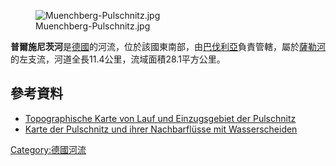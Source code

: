 {{Coord|50|12|18.26|N|11|50|13.64|E|display=title}}
[[Image:Muenchberg-Pulschnitz.jpg|right]]

'''普爾施尼茨河'''是[[德國|德國]]的河流，位於該國東南部，由[[巴伐利亞|巴伐利亞]]負責管轄，屬於[[薩勒河_(易北河支流)|薩勒河]]的左支流，河道全長11.4公里，流域面積28.1平方公里。

==參考資料==
* [https://geoportal.bayern.de/bayernatlas/?bgLayer=tk&X=5561841.03&Y=4484867.34&zoom=9&lang=de&topic=bvv&catalogNodes=122&layers=bf9ff4ed-62c7-4935-9318-d5251108acc3-layer-gemeinden_verwaltungsgemeinschaften_gemeindefreie_gebiete_flaeche&layers_visibility=false Topographische Karte von Lauf und Einzugsgebiet der Pulschnitz]
* [http://www.umweltatlas.bayern.de/mapapps/resources/apps/lfu_fgn_ftz/index.html?lang=de&stateId=0b858ec7-8988-44f8-858e-c7898864f858 Karte der Pulschnitz und ihrer Nachbarflüsse mit Wasserscheiden] {{Wayback|url=http://www.umweltatlas.bayern.de/mapapps/resources/apps/lfu_fgn_ftz/index.html?lang=de&stateId=0b858ec7-8988-44f8-858e-c7898864f858 |date=20210515194731 }}

{{Germany-geo-stub}}
[[Category:德國河流|Category:德國河流]]
